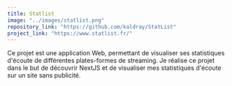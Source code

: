 ```yaml
---
title: Statlist
image: "../images/statlist.png"
repository_link: "https://github.com/kaldray/StatList"
project_link: "https://www.statlist.fr/"
---
```


Ce projet est une application Web, permettant de visualiser ses statistiques d'écoute de différentes plates-formes de streaming. Je réalise ce projet dans le but de découvrir NextJS et de visualiser mes statistiques d'écoute sur un site sans publicité.
